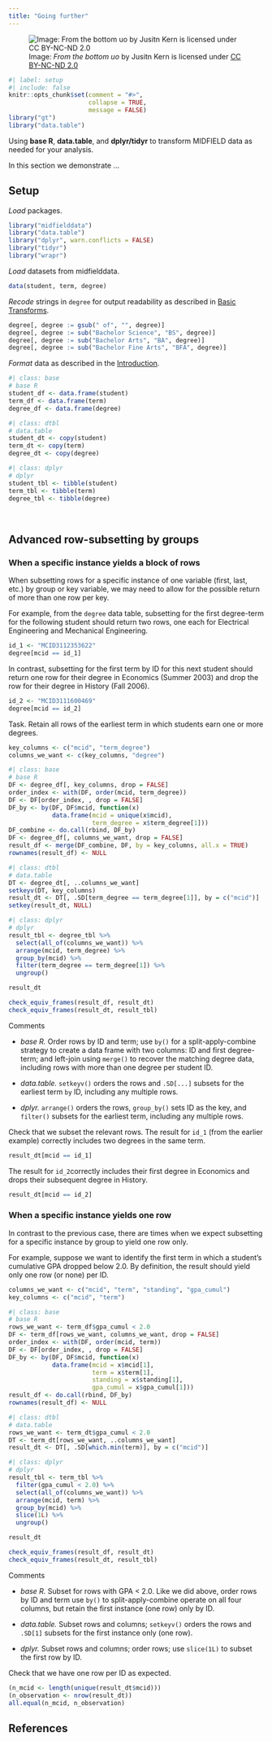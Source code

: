 ```yaml
---
title: "Going further"
---
```


![Image: *From the bottom uo* by Jusitn Kern is licensed under [CC BY-NC-ND 2.0](https://creativecommons.org/licenses/by-nc-nd/2.0/)](figures/data-shaping-6.png)

```r
#| label: setup
#| include: false
knitr::opts_chunk$set(comment = "#>", 
                      collapse = TRUE, 
                      message = FALSE)
library("gt")
library("data.table")
```


Using **base R**, **data.table**, and **dplyr/tidyr** to transform MIDFIELD data as needed for your analysis.

In this section we demonstrate ...


## Setup

*Load* packages.

```r
library("midfielddata")
library("data.table")
library("dplyr", warn.conflicts = FALSE)
library("tidyr")
library("wrapr")
```

*Load* datasets from midfielddata. 

```r
data(student, term, degree)
```

*Recode* strings in `degree` for output readability as described in [Basic Transforms](data-shaping-02-basic-transforms.html#recode-column-values).

```r
degree[, degree := gsub(" of", "", degree)]
degree[, degree := sub("Bachelor Science", "BS", degree)]
degree[, degree := sub("Bachelor Arts", "BA", degree)]
degree[, degree := sub("Bachelor Fine Arts", "BFA", degree)]
```

*Format* data as described in the  [Introduction](data-shaping-00-introduction.html).

```r
#| class: base
# base R
student_df <- data.frame(student)
term_df <- data.frame(term)
degree_df <- data.frame(degree)
```

```r
#| class: dtbl
# data.table
student_dt <- copy(student)
term_dt <- copy(term)
degree_dt <- copy(degree)
```

```r
#| class: dplyr
# dplyr
student_tbl <- tibble(student)
term_tbl <- tibble(term)
degree_tbl <- tibble(degree)
```

<br>









## Advanced row-subsetting by groups 

### When a specific instance yields a block of rows 

When subsetting rows for a specific instance of one variable (first, last, etc.) by group or key variable, we may need to allow for the possible return of more than one row per key.  

For example, from the `degree` data table, subsetting for the first degree-term for the following student should return two rows, one each for Electrical Engineering and Mechanical Engineering.

```r
id_1 <- "MCID3112353622"
degree[mcid == id_1]
```

In contrast, subsetting for the first term by ID for this next student should return one row for their degree in Economics (Summer 2003) and drop the row for their degree in History (Fall 2006). 

```r
id_2 <- "MCID3111600469"
degree[mcid == id_2]
```

[Task.]{.important} Retain all rows of the earliest term in which students earn one or more degrees. 

```r
key_columns <- c("mcid", "term_degree")
columns_we_want <- c(key_columns, "degree")
```

```r
#| class: base
# base R
DF <- degree_df[, key_columns, drop = FALSE]
order_index <- with(DF, order(mcid, term_degree))
DF <- DF[order_index, , drop = FALSE]
DF_by <- by(DF, DF$mcid, function(x) 
            data.frame(mcid = unique(x$mcid),
                       term_degree = x$term_degree[1]))
DF_combine <- do.call(rbind, DF_by)
DF <- degree_df[, columns_we_want, drop = FALSE]
result_df <- merge(DF_combine, DF, by = key_columns, all.x = TRUE)
rownames(result_df) <- NULL
```

```r
#| class: dtbl
# data.table
DT <- degree_dt[, ..columns_we_want]
setkeyv(DT, key_columns)
result_dt <- DT[, .SD[term_degree == term_degree[1]], by = c("mcid")]
setkey(result_dt, NULL)
```

```r
#| class: dplyr
# dplyr
result_tbl <- degree_tbl %>%
  select(all_of(columns_we_want)) %>% 
  arrange(mcid, term_degree) %>%
  group_by(mcid) %>%
  filter(term_degree == term_degree[1]) %>%
  ungroup()
```

```r
result_dt

check_equiv_frames(result_df, result_dt)
check_equiv_frames(result_dt, result_tbl)
```


[Comments]{.important} 

- *base R.* Order rows by ID and term; use `by()` for a split-apply-combine strategy to create a data frame with two columns: ID and first degree-term; and left-join using `merge()` to recover the matching degree data, including rows with more than one degree per student ID.  

- *data.table.* `setkeyv()` orders the rows and `.SD[...]` subsets for the earliest term `by` ID, including any multiple rows. 

- *dplyr.* `arrange()` orders the rows, `group_by()` sets ID as the key, and `filter()` subsets for the earliest term, including any multiple rows.  



[Check]{.important} that we subset the relevant rows.  The result for `id_1` (from the earlier example) correctly includes two degrees in the same term. 

```r
result_dt[mcid == id_1]
```

The result for `id_2`correctly includes their first degree in Economics and drops their subsequent degree in History. 

```r
result_dt[mcid == id_2]
```








### When a specific instance yields one row

In contrast to the previous case, there are times when we expect subsetting for a specific instance by group to yield one row only. 

For example, suppose we want to identify the first term in which a student's cumulative GPA dropped below 2.0. By definition, the result should yield only one row (or none) per ID. 

```r
columns_we_want <- c("mcid", "term", "standing", "gpa_cumul")
key_columns <- c("mcid", "term")
```

```r
#| class: base
# base R
rows_we_want <- term_df$gpa_cumul < 2.0
DF <- term_df[rows_we_want, columns_we_want, drop = FALSE]
order_index <- with(DF, order(mcid, term))
DF <- DF[order_index, , drop = FALSE]
DF_by <- by(DF, DF$mcid, function(x) 
            data.frame(mcid = x$mcid[1],
                       term = x$term[1],
                       standing = x$standing[1],
                       gpa_cumul = x$gpa_cumul[1]))
result_df <- do.call(rbind, DF_by)
rownames(result_df) <- NULL
```

```r
#| class: dtbl
# data.table
rows_we_want <- term_dt$gpa_cumul < 2.0
DT <- term_dt[rows_we_want, ..columns_we_want]
result_dt <- DT[, .SD[which.min(term)], by = c("mcid")]
```

```r
#| class: dplyr
# dplyr
result_tbl <- term_tbl %>%
  filter(gpa_cumul < 2.0) %>%
  select(all_of(columns_we_want)) %>%
  arrange(mcid, term) %>%
  group_by(mcid) %>%
  slice(1L) %>%
  ungroup()
```

```r
result_dt

check_equiv_frames(result_df, result_dt)
check_equiv_frames(result_dt, result_tbl)
```




[Comments]{.important} 

- *base R.* Subset for rows with GPA < 2.0. Like we did above, order rows by ID and term use `by()` to split-apply-combine operate on all four columns, but retain the first instance (one row) only by ID. 

- *data.table.* Subset rows and columns; `setkeyv()` orders the rows and `.SD[1]` subsets for the first instance only (one row). 

- *dplyr.*  Subset rows and columns; order rows; use `slice(1L)` to subset the first row by ID.  












[Check]{.important} that we have one row per ID as expected.

```r
(n_mcid <- length(unique(result_dt$mcid)))
(n_observation <- nrow(result_dt))
all.equal(n_mcid, n_observation)
```




























## References 

<div id="refs"></div>


